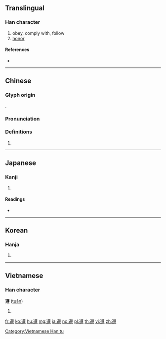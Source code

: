 {{character info/new}}
==Translingual==

===Han character===
{{Han char|rn=162|rad=辵|as=12|sn=16|four=38304|canj=YTWI}}

# obey, comply with, follow
# [[honor]]

====References====
* {{Han ref|kx=1264.260|dkj=39118|dj=1760.250|hdz=63885.010|uh=9075|ud=36981|bh=BFED|bd=49133}}

----

==Chinese==
{{zh-forms}}

===Glyph origin===
{{Han etym}}
{{Han compound|辵|尊|c1=s|t1=walk|c2=p|ls=psc}}.

===Pronunciation===
{{zh-pron
|m=zūn
|c=zeon1,zyun1
|h=pfs=chûn
|md=
|mn=qz,tw,xm,zz:chun
|w=
|mc=y
|oc=y
|cat=
}}

===Definitions===
{{zh-hanzi}}

# {{rfdef|lang=zh}}

----

==Japanese==

===Kanji===
{{ja-kanji|grade=c|rs=辵12}}

# {{defn|lang=ja|sort=辵12}}

====Readings====
* {{ja-readings|on=[[じゅん]] (jun), [[しゅん]] (shun)|kun=[[したがう]] (shitagau)|nanori=}}

----

==Korean==

===Hanja===
{{ko-hanja|hangeul=준|eumhun=|rv=jun|mr=chun|y=cwun}}

# {{defn|lang=ko|sort=辵12}}

----

==Vietnamese==

===Han character===
'''遵''' ([[tuân]])

# {{defn|lang=vi}}

[[Category:Vietnamese Han tu]]

[[fr:遵]]
[[ko:遵]]
[[hu:遵]]
[[mg:遵]]
[[ja:遵]]
[[no:遵]]
[[pl:遵]]
[[th:遵]]
[[vi:遵]]
[[zh:遵]]